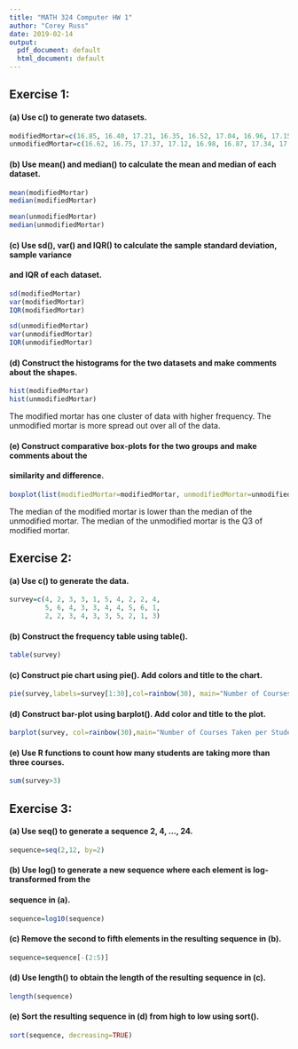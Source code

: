 ```yaml
---
title: "MATH 324 Computer HW 1"
author: "Corey Russ"
date: 2019-02-14
output:
  pdf_document: default
  html_document: default
---
```


## Exercise 1: 
#### (a) Use c() to generate two datasets.

```r
modifiedMortar=c(16.85, 16.40, 17.21, 16.35, 16.52, 17.04, 16.96, 17.15, 16.59, 16.57)
unmodifiedMortar=c(16.62, 16.75, 17.37, 17.12, 16.98, 16.87, 17.34, 17.02, 17.08, 17.27)
```

#### (b) Use mean() and median() to calculate the mean and median of each dataset.

```r
mean(modifiedMortar)
median(modifiedMortar)

mean(unmodifiedMortar)
median(unmodifiedMortar)

```

#### (c) Use sd(), var() and IQR() to calculate the sample standard deviation, sample variance
#### and IQR of each dataset.

```r
sd(modifiedMortar)
var(modifiedMortar)
IQR(modifiedMortar)

sd(unmodifiedMortar)
var(unmodifiedMortar)
IQR(unmodifiedMortar)
```

#### (d) Construct the histograms for the two datasets and make comments about the shapes.

```r
hist(modifiedMortar)
hist(unmodifiedMortar)
```

The modified mortar has one cluster of data with higher frequency. The unmodified mortar is more spread out over all of the data.

#### (e) Construct comparative box-plots for the two groups and make comments about the
#### similarity and difference.

```r
boxplot(list(modifiedMortar=modifiedMortar, unmodifiedMortar=unmodifiedMortar), col="blue")
```

The median of the modified mortar is lower than the median of the unmodified mortar. The median of the unmodified mortar is the Q3 of modified mortar.

## Exercise 2:

#### (a) Use c() to generate the data.

```r
survey=c(4, 2, 3, 3, 1, 5, 4, 2, 2, 4, 
         5, 6, 4, 3, 3, 4, 4, 5, 6, 1, 
         2, 2, 3, 4, 3, 3, 5, 2, 1, 3)
```

#### (b) Construct the frequency table using table().

```r
table(survey)
```

#### (c) Construct pie chart using pie(). Add colors and title to the chart.

```r
pie(survey,labels=survey[1:30],col=rainbow(30), main="Number of Courses Taken per Student for 30 Students")
```

#### (d) Construct bar-plot using barplot(). Add color and title to the plot.

```r
barplot(survey, col=rainbow(30),main="Number of Courses Taken per Student")
```

#### (e) Use R functions to count how many students are taking more than three courses.

```r
sum(survey>3)
```

## Exercise 3:

#### (a) Use seq() to generate a sequence 2, 4, ..., 24.

```r
sequence=seq(2,12, by=2)
```

#### (b) Use log() to generate a new sequence where each element is log-transformed from the
#### sequence in (a).

```r
sequence=log10(sequence)
```

#### (c) Remove the second to fifth elements in the resulting sequence in (b).

```r
sequence=sequence[-(2:5)]
```

#### (d) Use length() to obtain the length of the resulting sequence in (c).
```r
length(sequence)
```

#### (e) Sort the resulting sequence in (d) from high to low using sort().
```r
sort(sequence, decreasing=TRUE)
```



